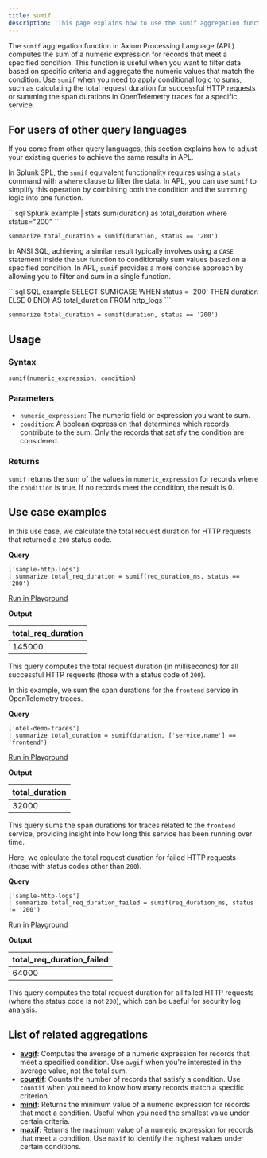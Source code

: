 ```yaml
---
title: sumif
description: 'This page explains how to use the sumif aggregation function in APL.'
---
```


The `sumif` aggregation function in Axiom Processing Language (APL) computes the sum of a numeric expression for records that meet a specified condition. This function is useful when you want to filter data based on specific criteria and aggregate the numeric values that match the condition. Use `sumif` when you need to apply conditional logic to sums, such as calculating the total request duration for successful HTTP requests or summing the span durations in OpenTelemetry traces for a specific service.

## For users of other query languages

If you come from other query languages, this section explains how to adjust your existing queries to achieve the same results in APL.

<AccordionGroup>
<Accordion title="Splunk SPL users">

In Splunk SPL, the `sumif` equivalent functionality requires using a `stats` command with a `where` clause to filter the data. In APL, you can use `sumif` to simplify this operation by combining both the condition and the summing logic into one function.

<CodeGroup>
```sql Splunk example
| stats sum(duration) as total_duration where status="200"
```

```kusto APL equivalent
summarize total_duration = sumif(duration, status == '200')
```
</CodeGroup>

</Accordion>
<Accordion title="ANSI SQL users">

In ANSI SQL, achieving a similar result typically involves using a `CASE` statement inside the `SUM` function to conditionally sum values based on a specified condition. In APL, `sumif` provides a more concise approach by allowing you to filter and sum in a single function.

<CodeGroup>
```sql SQL example
SELECT SUM(CASE WHEN status = '200' THEN duration ELSE 0 END) AS total_duration
FROM http_logs
```

```kusto APL equivalent
summarize total_duration = sumif(duration, status == '200')
```
</CodeGroup>

</Accordion>
</AccordionGroup>

## Usage

### Syntax

```kusto
sumif(numeric_expression, condition)
```

### Parameters

- `numeric_expression`: The numeric field or expression you want to sum.
- `condition`: A boolean expression that determines which records contribute to the sum. Only the records that satisfy the condition are considered.

### Returns

`sumif` returns the sum of the values in `numeric_expression` for records where the `condition` is true. If no records meet the condition, the result is 0.

## Use case examples

<Tabs>
<Tab title="Log analysis">

In this use case, we calculate the total request duration for HTTP requests that returned a `200` status code.

**Query**

```kusto
['sample-http-logs']
| summarize total_req_duration = sumif(req_duration_ms, status == '200')
```

[Run in Playground](https://play.axiom.co/axiom-play-qf1k/query?initForm=%7B%22apl%22%3A%22%5B%27sample-http-logs%27%5D%20%7C%20summarize%20total_req_duration%20%3D%20sumif%28req_duration_ms%2C%20status%20%3D%3D%20%27200%27%29%22%7D)

**Output**

| total_req_duration |
|--------------------|
| 145000             |

This query computes the total request duration (in milliseconds) for all successful HTTP requests (those with a status code of `200`).

</Tab>
<Tab title="OpenTelemetry traces">

In this example, we sum the span durations for the `frontend` service in OpenTelemetry traces.

**Query**

```kusto
['otel-demo-traces']
| summarize total_duration = sumif(duration, ['service.name'] == 'frontend')
```

[Run in Playground](https://play.axiom.co/axiom-play-qf1k/query?initForm=%7B%22apl%22%3A%22%5B%27otel-demo-traces%27%5D%20%7C%20summarize%20total_duration%20%3D%20sumif%28duration%2C%20%5B%27service.name%27%5D%20%3D%3D%20%27frontend%27%29%22%7D)

**Output**

| total_duration |
|----------------|
| 32000          |

This query sums the span durations for traces related to the `frontend` service, providing insight into how long this service has been running over time.

</Tab>
<Tab title="Security logs">

Here, we calculate the total request duration for failed HTTP requests (those with status codes other than `200`).

**Query**

```kusto
['sample-http-logs']
| summarize total_req_duration_failed = sumif(req_duration_ms, status != '200')
```

[Run in Playground](https://play.axiom.co/axiom-play-qf1k/query?initForm=%7B%22apl%22%3A%22%5B%27sample-http-logs%27%5D%20%7C%20summarize%20total_req_duration_failed%20%3D%20sumif%28req_duration_ms%2C%20status%20%21%3D%20%27200%27%29%22%7D)

**Output**

| total_req_duration_failed |
|---------------------------|
| 64000                     |

This query computes the total request duration for all failed HTTP requests (where the status code is not `200`), which can be useful for security log analysis.

</Tab>
</Tabs>

## List of related aggregations

- [**avgif**](/apl/aggregation-function/avgif): Computes the average of a numeric expression for records that meet a specified condition. Use `avgif` when you're interested in the average value, not the total sum.
- [**countif**](/apl/aggregation-function/countif): Counts the number of records that satisfy a condition. Use `countif` when you need to know how many records match a specific criterion.
- [**minif**](/apl/aggregation-function/minif): Returns the minimum value of a numeric expression for records that meet a condition. Useful when you need the smallest value under certain criteria.
- [**maxif**](/apl/aggregation-function/maxif): Returns the maximum value of a numeric expression for records that meet a condition. Use `maxif` to identify the highest values under certain conditions.